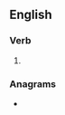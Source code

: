 {{also|tasered}}
==English==

===Verb===
{{head|en|verb form}}

# {{en-past of|Taser}}

===Anagrams===
* {{anagrams|en|atredes|dearest|derates|e-trades|estrade|readest|reasted|red teas|redates|sedater|steared}}